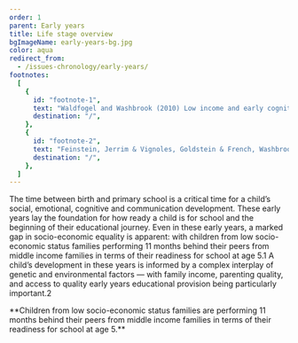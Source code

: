 ```yaml
---
order: 1
parent: Early years
title: Life stage overview
bgImageName: early-years-bg.jpg
color: aqua
redirect_from: 
  - /issues-chronology/early-years/
footnotes:
  [
    {
      id: "footnote-1",
      text: "Waldfogel and Washbrook (2010) Low income and early cognitive development in the UK: A report for the Sutton Trust.",
      destination: "/",
    },
    {
      id: "footnote-2",
      text: "Feinstein, Jerrim & Vignoles, Goldstein & French, Washbrook & Lee, & Lupton (2015) Social class differences in early cognitive development debate. Longitudinal and Life Course Studies, 6, 331-376; Lugo-Gil and Tamis-LeMonda (2008) Family resources and parenting quality: Links to children’s cognitive development across the first 3 years. Child Development, 79(4): 1065-85.",
      destination: "/",
    },
  ]
---
```


The time between birth and primary school is a critical time for a child’s social, emotional,
cognitive and communication development. These early years lay the foundation for how ready a
child is for school and the beginning of their educational journey. Even in these early years,
a marked gap in socio-economic equality is apparent: with children from low socio-economic status
families performing 11 months behind their peers from middle income families in terms of their
readiness for school at age 5.<FootnoteLink linkId="footnote-1">1</FootnoteLink> A child’s development in these years is informed by a complex
interplay of genetic and environmental factors — with family income, parenting quality, and access
to quality early years educational provision being particularly important.<FootnoteLink linkId="footnote-2">2</FootnoteLink>


<div>
  <OverviewSVG />
  **Children from low socio-economic status families are performing 11 months behind
  their peers from middle income families in terms of their readiness for school
  at age 5.**
</div>
